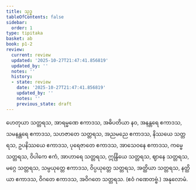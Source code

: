 ```yaml
---
title: သုဒ္ဓ
tableOfContents: false
sidebar:
  order: 1
type: tipitaka
basket: ab
book: p1-2
review:
  current: review
  updated: '2025-10-27T21:47:41.856819'
  updated_by: ''
  notes: ''
  history:
  - state: review
    date: '2025-10-27T21:47:41.856819'
    updated_by: ''
    notes: ''
    previous_state: draft
---
```



<ReviewStatus review={frontmatter.review} showDetails={true} />

<HypothesisAnnotation frontmatter={frontmatter} />

<DynamicBreadcrumb />

<Division number="16" book="p1-2" e="ch" v="37" p="185">

<Paragraph number="1097" book="p1-2">
ဟေတုယာ သတ္တရသ, အာရမ္မဏေ ဧကာဒသ, အဓိပတိယာ နဝ, အနန္တရေ ဧကာဒသ, သမနန္တရေ ဧကာဒသ, သဟဇာတေ သတ္တရသ, အညမညေ ဧကာဒသ, နိဿယေ သတ္တရသ, ဥပနိဿယေ ဧကာဒသ, ပုရေဇာတေ ဧကာဒသ, အာသေဝနေ ဧကာဒသ, ကမ္မေ သတ္တရသ, ဝိပါကေ ဧကံ, အာဟာရေ သတ္တရသ, ဣန္ဒြိယေ သတ္တရသ, ဈာနေ သတ္တရသ, မဂ္ဂေ သတ္တရသ, သမ္ပယုတ္တေ ဧကာဒသ, ဝိပ္ပယုတ္တေ သတ္တရသ, အတ္ထိယာ သတ္တရသ, နတ္ထိယာ ဧကာဒသ, ဝိဂတေ ဧကာဒသ, အဝိဂတေ သတ္တရသ. (ဧဝံ ဂဏေတဗ္ဗံ.)

</Paragraph>
</Division>

<Paragraph number="1098" type="center" book="p1-2">
အနုလောမံ.
</Paragraph>
